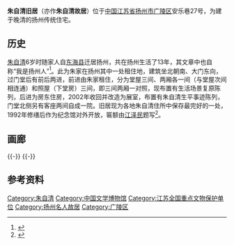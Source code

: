 {{文物保护单位
| 级别 = 全国
| 图片 = [[File:朱自清故居1036.jpg|220px]]<br><small>大门，2017年</small>
| 名称 = 朱自清旧居
| 编号 = 6-939
| 分类 = 近现代重要史迹及代表性建筑
| 时代 = 1930-1946年
| 所在 = [[江苏省|江苏省]][[扬州市|扬州市]][[广陵区|广陵区]]
| 登录 = 2006年5月
}}
'''朱自清旧居'''（亦作'''朱自清故居'''）位于[[中国|中国]][[江苏省|江苏省]][[扬州市|扬州市]][[广陵区|广陵区]]安乐巷27号，为建于晚清的扬州传统住宅。

==历史==
[[朱自清|朱自清]]6岁时随家人自[[东海县|东海县]]迁居扬州，共在扬州生活了13年，其文章中也自称“我是扬州人”<ref>{{cite web|url=http://www.ruiwen.com/news/2330.htm|title=《我是扬州人》|accessdate=2014-05-24|work=朱自清|publisher=中学语文教学资源网|archive-date=2019-06-09|archive-url=https://web.archive.org/web/20190609133936/http://www.ruiwen.com/news/2330.htm|dead-url=no}}</ref>。此为朱家在扬州其中一处租住地，建筑坐北朝南、大门东向，过门堂后有前后两进，前进由朱家租住，分为堂屋三间、两厢各一间（与堂屋次间相连通）和照屋（下堂房）三间，即三间两厢一对照，现布置有生活场景复原陈列，后进为房东住房，2002年收回并改造为展室，布置有朱自清生平事迹陈列，门堂北侧另有客座两间自成一院。旧居现为各地朱自清住所中保存最完好的一处，1992年修缮后作为纪念馆对外开放，匾额由[[江泽民|江泽民]]题写<ref>{{cite web|url=http://www.yznews.com.cn/ly/2013-09/24/content_4631478.htm|title=《朱自清故居》|accessdate=2014-05-24|work=|publisher=扬州网|deadurl=yes|archiveurl=https://web.archive.org/web/20140525201244/http://www.yznews.com.cn/ly/2013-09/24/content_4631478.htm|archivedate=2014-05-25}}</ref>。

==画廊 ==
{{multiple image
| align  = left
| image1 = Former Residence of Zhu Ziqing 04 2011-04.JPG
| width1 = 134
| caption1 = 前院，左为下堂房，其东西分别为朱自清的小女儿所住和次子读中学时所住
| image2 = Former Residence of Zhu Ziqing 08 2011-04.JPG
| width2 = 240
| caption2 = 堂屋
| image3 = Former Residence of Zhu Ziqing 10 2011-04.JPG
| width3 = 134
| caption3 = 堂屋内景
| image4 = Former Residence of Zhu Ziqing 15 2011-04.JPG
| width4 = 134
| caption4 = 客座，为朱自清的客座间和书房兼卧室}}
{{-}}
{{multiple image
| align  = left
| image1 = Former Residence of Zhu Ziqing 11 2011-04.JPG
| width1 = 134
| caption1 = 东厢房，为朱自清父母和次女所住
| image2 = Former Residence of Zhu Ziqing 12 2011-04.JPG
| width2 = 240
| caption2 = 东厢房室内家具
| image3 = Former Residence of Zhu Ziqing 13 2011-04.JPG
| width3 = 134
| caption3 = 西厢房，为朱自清庶母和次子所住
| image4 = Former Residence of Zhu Ziqing 16 2011-04.JPG
| width4 = 134
| caption4 = 天井铺地}}
{{-}}

== 参考资料 ==
{{reflist|2}}

{{Commons category|Former Residence of Zhu Ziqing}}
{{江苏全国重点文物保护单位}}
[[Category:朱自清|Category:朱自清]]
[[Category:中国文学博物馆|Category:中国文学博物馆]]
[[Category:江苏全国重点文物保护单位|Category:江苏全国重点文物保护单位]]
[[Category:扬州名人故居|Category:扬州名人故居]]
[[Category:广陵区|Category:广陵区]]